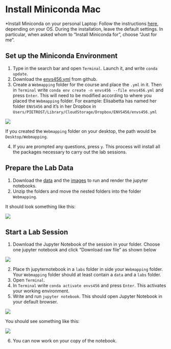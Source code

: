 
# Install Miniconda Mac {.unnumbered}

*Install Miniconda on your personal Laptop: Follow the instructions [here](https://docs.conda.io/projects/miniconda/en/latest/miniconda-install.html), depending on your OS. 
During the installation, leave the default settings. In particular, when asked whom to "Install Miniconda for", choose "Just for me".

## Set up the Miniconda Environment

1. Type in the search bar and open `Terminal`. Launch it, and write `conda update`.
2. Download the [envs456.yml](https://github.com/GDSL-UL/wma/blob/main/envs456.yml) from github.
3. Create a `Webmapping` folder for the course and place the `.yml` in it. Then in `Terminal` write `conda env create -n envs456 --file envs456.yml` and press `Enter`. This will need to be modified according to where you placed the `Webmapping` folder.
For example: Elisabetta has named her folder `ENVS456` and it's in her Dropbox in `Users/PIETROST/Library/CloudStorage/Dropbox/ENVS456/envs456.yml`

![](../img/mac_1.png)

If you created the `Webmapping` folder on your desktop, the path would be `Desktop/Webmapping`.

4. If you are prompted any questions, press `y`. This process will install all the packages necessary to carry out the lab sessions.

## Prepare the Lab Data
1. Download the [data](https://minhaskamal.github.io/DownGit/#/home?url=https://github.com/GDSL-UL/wma/tree/main/data) and the [images](https://minhaskamal.github.io/DownGit/#/home?url=https://github.com/GDSL-UL/wma/tree/main/img) to run and render the jupyter notebooks. 
2. Unzip the folders and move the nested folders into the folder `Webmapping`.

It should look something like this:

![](../img/mac_1b.png)

## Start a Lab Session

1. Download the Jupyter Notebook of the session in your folder. Choose one jupyter notebook and click "Download raw file" as shown below

![](../img/raw.png)

2. Place th jupyternotebook in a `labs` folder in side your `Webmapping` folder. Your `Webmapping` folder should at least contain a `data` and a `labs` folder.
3. Open `Terminal`.
4. In `Terminal` write `conda activate envs456` and press `Enter`. This activates your working environment.
5. Write and run `jupyter notebook`. This should open Jupyter Notebook in your default browser.

![](../img/mac_2.png)

You should see something like this:

![](../img/mac_3.png)

6. You can now work on your copy of the notebook.




